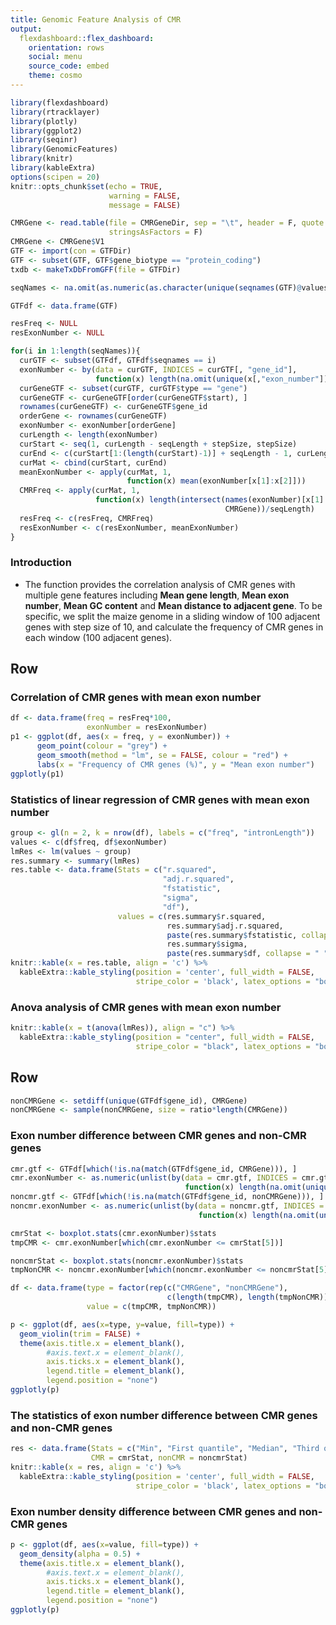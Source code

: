 ```yaml
---
title: Genomic Feature Analysis of CMR
output: 
  flexdashboard::flex_dashboard:
    orientation: rows
    social: menu
    source_code: embed
    theme: cosmo
---
```


```r
library(flexdashboard)
library(rtracklayer)
library(plotly)
library(ggplot2)
library(seqinr)
library(GenomicFeatures)
library(knitr)
library(kableExtra)
options(scipen = 20)
knitr::opts_chunk$set(echo = TRUE,
                      warning = FALSE,
                      message = FALSE)
```


```r
CMRGene <- read.table(file = CMRGeneDir, sep = "\t", header = F, quote = '',
                      stringsAsFactors = F)
CMRGene <- CMRGene$V1
GTF <- import(con = GTFDir)
GTF <- subset(GTF, GTF$gene_biotype == "protein_coding")
txdb <- makeTxDbFromGFF(file = GTFDir)

seqNames <- na.omit(as.numeric(as.character(unique(seqnames(GTF)@values))))

GTFdf <- data.frame(GTF)

resFreq <- NULL
resExonNumber <- NULL

for(i in 1:length(seqNames)){
  curGTF <- subset(GTFdf, GTFdf$seqnames == i)
  exonNumber <- by(data = curGTF, INDICES = curGTF[, "gene_id"],
                   function(x) length(na.omit(unique(x[,"exon_number"]))))
  curGeneGTF <- subset(curGTF, curGTF$type == "gene")
  curGeneGTF <- curGeneGTF[order(curGeneGTF$start), ]
  rownames(curGeneGTF) <- curGeneGTF$gene_id
  orderGene <- rownames(curGeneGTF)
  exonNumber <- exonNumber[orderGene]
  curLength <- length(exonNumber)
  curStart <- seq(1, curLength - seqLength + stepSize, stepSize)
  curEnd <- c(curStart[1:(length(curStart)-1)] + seqLength - 1, curLength)
  curMat <- cbind(curStart, curEnd)
  meanExonNumber <- apply(curMat, 1,
                          function(x) mean(exonNumber[x[1]:x[2]]))
  CMRFreq <- apply(curMat, 1,
                   function(x) length(intersect(names(exonNumber)[x[1]:x[2]],
                                                CMRGene))/seqLength)
  resFreq <- c(resFreq, CMRFreq)
  resExonNumber <- c(resExonNumber, meanExonNumber)
}
```


### Introduction
- The function provides the correlation analysis of CMR genes with multiple gene features including **Mean gene length**, **Mean exon number**, **Mean GC content** and **Mean distance to adjacent gene**. To be specific, we split the maize genome in a sliding window of 100 adjacent genes with step size of 10, and calculate the frequency of CMR genes in each window (100 adjacent genes).


Row {data-height=250}
---------------------------------------------------------------

### Correlation of CMR genes with mean exon number

```r
df <- data.frame(freq = resFreq*100, 
                 exonNumber = resExonNumber)
p1 <- ggplot(df, aes(x = freq, y = exonNumber)) + 
      geom_point(colour = "grey") + 
      geom_smooth(method = "lm", se = FALSE, colour = "red") + 
      labs(x = "Frequency of CMR genes (%)", y = "Mean exon number")
ggplotly(p1)
```


### Statistics of linear regression of CMR genes with mean exon number

```r
group <- gl(n = 2, k = nrow(df), labels = c("freq", "intronLength"))
values <- c(df$freq, df$exonNumber)
lmRes <- lm(values ~ group)
res.summary <- summary(lmRes)
res.table <- data.frame(Stats = c("r.squared",
                                  "adj.r.squared",
                                  "fstatistic",
                                  "sigma",
                                  "df"),
                        values = c(res.summary$r.squared,
                                   res.summary$adj.r.squared,
                                   paste(res.summary$fstatistic, collapse = " "),
                                   res.summary$sigma,
                                   paste(res.summary$df, collapse = " ")))
knitr::kable(x = res.table, align = 'c') %>%  
  kableExtra::kable_styling(position = 'center', full_width = FALSE, 
                            stripe_color = 'black', latex_options = "bordered")
```


### Anova analysis of CMR genes with mean exon number

```r
knitr::kable(x = t(anova(lmRes)), align = "c") %>%
  kableExtra::kable_styling(position = "center", full_width = FALSE,
                            stripe_color = "black", latex_options = "bordered")
```




Row {data-height=250}
---------------------------------------------------------------

```r
nonCMRGene <- setdiff(unique(GTFdf$gene_id), CMRGene)
nonCMRGene <- sample(nonCMRGene, size = ratio*length(CMRGene))
```

### Exon number difference between CMR genes and non-CMR genes
```r
cmr.gtf <- GTFdf[which(!is.na(match(GTFdf$gene_id, CMRGene))), ]
cmr.exonNumber <- as.numeric(unlist(by(data = cmr.gtf, INDICES = cmr.gtf[, "gene_id"],
                                       function(x) length(na.omit(unique(x[,"exon_number"]))))))
noncmr.gtf <- GTFdf[which(!is.na(match(GTFdf$gene_id, nonCMRGene))), ]
noncmr.exonNumber <- as.numeric(unlist(by(data = noncmr.gtf, INDICES = noncmr.gtf[, "gene_id"],
                                          function(x) length(na.omit(unique(x[,"exon_number"]))))))

cmrStat <- boxplot.stats(cmr.exonNumber)$stats
tmpCMR <- cmr.exonNumber[which(cmr.exonNumber <= cmrStat[5])]

noncmrStat <- boxplot.stats(noncmr.exonNumber)$stats
tmpNonCMR <- noncmr.exonNumber[which(noncmr.exonNumber <= noncmrStat[5])]

df <- data.frame(type = factor(rep(c("CMRGene", "nonCMRGene"),
                                   c(length(tmpCMR), length(tmpNonCMR)))),
                 value = c(tmpCMR, tmpNonCMR))

p <- ggplot(df, aes(x=type, y=value, fill=type)) + 
  geom_violin(trim = FALSE) +
  theme(axis.title.x = element_blank(),
        #axis.text.x = element_blank(),
        axis.ticks.x = element_blank(),
        legend.title = element_blank(),
        legend.position = "none")
ggplotly(p)
```

### The statistics of exon number difference between CMR genes and non-CMR genes
```r
res <- data.frame(Stats = c("Min", "First quantile", "Median", "Third quantile", "Max"),
                  CMR = cmrStat, nonCMR = noncmrStat)
knitr::kable(x = res, align = 'c') %>%  
  kableExtra::kable_styling(position = 'center', full_width = FALSE, 
                            stripe_color = 'black', latex_options = "bordered")
```



### Exon number density difference between CMR genes and non-CMR genes
```r
p <- ggplot(df, aes(x=value, fill=type)) + 
  geom_density(alpha = 0.5) +
  theme(axis.title.x = element_blank(),
        #axis.text.x = element_blank(),
        axis.ticks.x = element_blank(),
        legend.title = element_blank(),
        legend.position = "none")
ggplotly(p)
```
